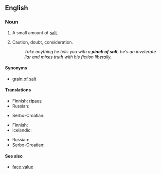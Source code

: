 ==English==

===Noun===
{{en-noun|head=[[pinch]] [[of]] [[salt]]|pl=pinches of salt}}

# A small amount of [[salt]].
# {{figuratively}} Caution, doubt, consideration.
#: ''Take anything he tells you with a '''pinch of salt''', he's an inveterate liar and mixes truth with his fiction liberally.''

====Synonyms====
* [[grain of salt]]

====Translations====
{{trans-top|small amount of salt}}
* Finnish: [[ripaus#Finnish|ripaus]] {{t-|fi|suolaa}}
* Russian: {{t-|ru|щепотка соли|f|tr=ščepótka sóli|sc=Cyrl}}
{{trans-mid}}
* Serbo-Croatian: {{t-|sh|zrno soli|n}}
{{trans-bottom}}

{{trans-top|caution}}
* Finnish: {{t-|fi|varauksella}}
* Icelandic: {{qualifier|with a pinch of salt}} {{t+|is|fyrirvari|alt=með fyrirvara}}
{{trans-mid}}
* Russian: {{t+|ru|осторожность|tr=ostoróžnostʹ|sc=Cyrl}}
* Serbo-Croatian: {{t-|sh|zrno soli|n}}
{{trans-bottom}}

====See also====
* [[face value]]